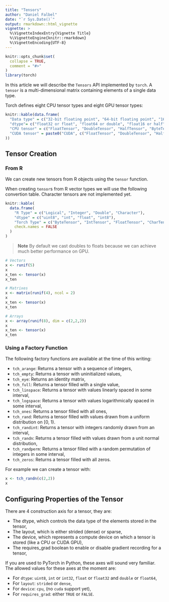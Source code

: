 ```yaml
---
title: "Tensors"
author: "Daniel Falbel"
date: "`r Sys.Date()`"
output: rmarkdown::html_vignette
vignette: >
  %\VignetteIndexEntry{Vignette Title}
  %\VignetteEngine{knitr::rmarkdown}
  %\VignetteEncoding{UTF-8}
---
```


```r
knitr::opts_chunk$set(
  collapse = TRUE,
  comment = "#>"
)
library(torch)
```

In this article we will describe the `Tensors` API implemented by `torch`.
A `tensor` is a multi-dimensional matrix containing elements of a single data type.

Torch defines eight CPU tensor types and eight GPU tensor types:

```r
knitr::kable(data.frame(
  "Data type" = c("32-bit floating point", "64-bit floating point", "16-bit floating point", "8-bit integer (unsigned)", "8-bit integer (signed)", "16-bit integer (signed)", "32-bit integer (signed)", "64-bit integer (signed)"),
  "dtype"= c("float32 or float", "float64 or double", "float16 or half", "uint8", "int8", "int16 or short", "int32 or int", "int64 or long"),	
  "CPU tensor" = c("FloatTensor", "DoubleTensor", "HalfTensor", "ByteTensor", "CharTensor", "ShortTensor", "IntTensor", "LongTensor"),
  "CUDA tensor" = paste0("CUDA", c("FloatTensor", "DoubleTensor", "HalfTensor", "ByteTensor", "CharTensor", "ShortTensor", "IntTensor", "LongTensor")), check.names = FALSE
))
```

## Tensor Creation

### From R

We can create new tensors from R objects using the `tensor` function.

When creating `tensor`s from R vector types we will use the following convertion table.
Character tensors are not implemented yet.

```r
knitr::kable(
  data.frame(
    "R Type" = c("Logical", "Integer", "Double", "Character"),
    "dtype" = c("uint8", "int", "float", "int8"),
    "Torch Type" = c("ByteTensor", "IntTensor", "FloatTensor", "CharTensor"),
    check.names = FALSE
  )
)
```

> **Note** By default we cast doubles to floats because we can achieve much better performance on GPU.

```r
# Vectors
x <- runif(5)
x
x_ten <- tensor(x)
x_ten

# Matrixes
x <- matrix(runif(4), ncol = 2)
x
x_ten <- tensor(x)
x_ten

# Arrays
x <- array(runif(8), dim = c(2,2,2))
x
x_ten <- tensor(x)
x_ten
```

###  Using a Factory Function

The following factory functions are available at the time of this writing:

* `tch_arange`: Returns a tensor with a sequence of integers,
* `tch_empty`: Returns a tensor with uninitialized values,
* `tch_eye`: Returns an identity matrix,
* `tch_full`: Returns a tensor filled with a single value,
* `tch_linspace`: Returns a tensor with values linearly spaced in some interval,
* `tch_logspace`: Returns a tensor with values logarithmically spaced in some interval,
* `tch_ones`: Returns a tensor filled with all ones,
* `tch_rand`: Returns a tensor filled with values drawn from a uniform distribution on [0, 1).
* `tch_randint`: Returns a tensor with integers randomly drawn from an interval,
* `tch_randn`: Returns a tensor filled with values drawn from a unit normal distribution,
* `tch_randperm`: Returns a tensor filled with a random permutation of integers in some interval,
* `tch_zeros`: Returns a tensor filled with all zeros.

For example we can create a tensor with:

```r
x <- tch_randn(c(2,2))
x
```

## Configuring Properties of the Tensor

There are 4 construction axis for a tensor, they are:

* The dtype, which controls the data type of the elements stored in the tensor,
* The layout, which is either strided (dense) or sparse,
* The device, which represents a compute device on which a tensor is stored (like a CPU or CUDA GPU),
* The requires_grad boolean to enable or disable gradient recording for a tensor,

If you are used to PyTorch in Python, these axes will sound very familiar. The allowed values for these axes at the moment are:

* For `dtype`: `uint8`, `int` or `int32`, `float` or `float32` and `double` or `float64`,
* For `layout`: `strided` or `dense`,
* For `device`: `cpu`, (no `cuda` support yet),
* For `requires_grad`: either `TRUE` or  `FALSE`.
